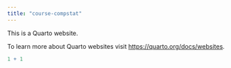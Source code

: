 ```yaml
---
title: "course-compstat"
---
```


This is a Quarto website.

To learn more about Quarto websites visit <https://quarto.org/docs/websites>.

```r
1 + 1
```

